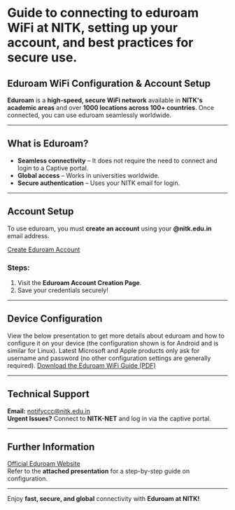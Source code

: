 

# Guide to connecting to eduroam WiFi at NITK, setting up your account, and best practices for secure use.

## Eduroam WiFi Configuration & Account Setup

**Eduroam** is a **high-speed, secure WiFi network** available in **NITK's academic areas** and over **1000 locations across 100+ countries**. Once connected, you can use eduroam seamlessly worldwide.

---

## What is Eduroam?
- **Seamless connectivity** – It does not require the need to connect and login to a Captive portal.  
- **Global access** – Works in universities worldwide.  
- **Secure authentication** – Uses your NITK email for login.

---

## Account Setup

To use eduroam, you must **create an account** using your **@nitk.edu.in** email address.

[Create Eduroam Account](https://iris.nitk.ac.in/hrms/wifi/users/create_account)

### Steps:
<ZoomableImage
  src="/images_mdx/eduroam_steps.png"
  alt="Eduroam Setup Steps"
  width="600px"
  height="400px"
/>

1. Visit the **Eduroam Account Creation Page**.
2. Save your credentials securely!

---

## Device Configuration

View the below presentation to get more details about eduroam and how to configure it on your device (the configuration shown is for Android and is similar for Linux). Latest Microsoft and Apple products only ask for username and password (no other configuration settings are generally required).
<a href="https://cdn.iris.nitk.ac.in/ckeditor_assets/attachments/725/eduroam_WiFi.pdf" target="_blank" rel="noopener noreferrer">Download the Eduroam WiFi Guide (PDF)</a>




---
## Technical Support

**Email:** notifyccc@nitk.edu.in<br />
**Urgent Issues?** Connect to **NITK-NET** and log in via the captive portal.

---

## Further Information

<a href="https://eduroam.org/" target="_blank" rel="noopener noreferrer">Official Eduroam Website</a><br />
Refer to the **attached presentation** for a step-by-step guide on configuration.

---

Enjoy **fast, secure, and global** connectivity with **Eduroam at NITK!**

